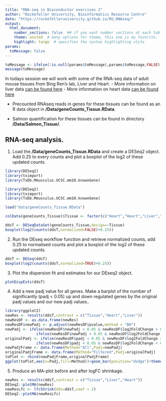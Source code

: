 ```yaml
---
title: "RNA-seq in Bioconductor exercises 2"
author: "Rockefeller University, Bioinformatics Resource Centre"
date: "https://rockefelleruniversity.github.io/RU_RNAseq/"
output: 
  html_document:
    number_sections: false  ## if you want number sections at each table header
    theme: united  # many options for theme, this one is my favorite.
    highlight: tango  # specifies the syntax highlighting style
params:
  toMessage: false    
---
```



```r
toMessage <- ifelse(!is.null(params$toMessage),params$toMessage,FALSE)
message(toMessage)
```

In todays session we will work with some of the RNA-seq data of adult mouse tissues from Bing Ren's lab, Liver and Heart. 
- More information on liver data [can be found here ](https://www.encodeproject.org/experiments/ENCSR000CHB/)
- More information on heart data [can be found here ](https://www.encodeproject.org/experiments/ENCSR000CGZ/)

- Precounted RNAseq reads in genes for these tissues can be found as an R data object in **/Data/geneCounts_Tissue.RData**.

- Salmon quantification for these tissues can be found in directory **/Data/Salmon_Tissue/**.

## RNA-seq analysis.

1. Load the **/Data/geneCounts_Tissue.RData** and create a DESeq2 object. Add 0.25 to every counts and plot a boxplot of the log2 of these updated counts.

```r
library(DESeq2)
library(tximport)
library(TxDb.Mmusculus.UCSC.mm10.knownGene)
```

```r
library(DESeq2)
library(tximport)
library(TxDb.Mmusculus.UCSC.mm10.knownGene)

load("data/geneCounts_Tissue.RData")

colData(geneCounts_Tissue)$Tissue <- factor(c("Heart","Heart","Liver","Liver"))

ddsT <- DESeqDataSet(geneCounts_Tissue,design=~Tissue)
boxplot(log2(counts(ddsT,normalized=FALSE)+0.25))
```

2. Run the DEseq workflow function and retrieve normalized counts, add 0.25 to normalised counts and plot a boxplot of the log2 of these updated counts.


```r
ddsT <- DESeq(ddsT)
boxplot(log2(counts(ddsT,normalized=TRUE)+0.25))
```

3. Plot the dispersion fit and estimates  for our DEseq2 object.

```r
plotDispEsts(ddsT)
```

4. Add a new padj value for all genes. Make a barplot of the number of significantly (padj < 0.05) up and down regulated genes by the original padj values and our new padj values..

```r
library(ggplot2)
newRes <- results(ddsT,contrast = c("Tissue","Heart","Liver"))
newResDF <- as.data.frame(newRes)
newResDF$newPadj <- p.adjust(newResDF$pvalue,method = "BH")
newPadj <- ifelse(newResDF$newPadj < 0.05 & newResDF$log2FoldChange > 0,"HeartUp",
              ifelse(newResDF$newPadj < 0.05 & newResDF$log2FoldChange < 0,"HeartDown","NoChange"))
originalPadj <- ifelse(newResDF$padj < 0.05 & newResDF$log2FoldChange > 0,"HeartUp",
              ifelse(newResDF$padj < 0.05 & newResDF$log2FoldChange < 0,"HeartDown","NoChange"))
newPadjFrame <- data.frame(Method="All",Padj=newPadj)
originalPadjFrame <- data.frame(Method="Filtered",Padj=originalPadj)
toPlot <- rbind(newPadjFrame,originalPadjFrame)
ggplot(toPlot,aes(x=Padj,fill=Method))+geom_bar(position="dodge")+theme_bw()
```

5. Produce an MA-plot before and after logFC shrinkage.

```r
newRes <- results(ddsT,contrast = c("Tissue","Liver","Heart"))
DESeq2::plotMA(newRes)
newResLfc <- lfcShrink(dds=ddsT,coef = 2)
DESeq2::plotMA(newResLfc)
```


